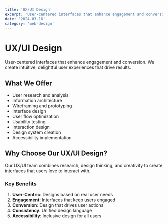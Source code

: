 ```yaml
---
title: 'UX/UI Design'
excerpt: 'User-centered interfaces that enhance engagement and conversion'
date: '2024-03-16'
category: 'web-design'
---
```


# UX/UI Design

User-centered interfaces that enhance engagement and conversion. We create intuitive, delightful user experiences that drive results.

## What We Offer

- User research and analysis
- Information architecture
- Wireframing and prototyping
- Interface design
- User flow optimization
- Usability testing
- Interaction design
- Design system creation
- Accessibility implementation

## Why Choose Our UX/UI Design?

Our UX/UI team combines research, design thinking, and creativity to create interfaces that users love to interact with.

### Key Benefits

1. **User-Centric**: Designs based on real user needs
2. **Engagement**: Interfaces that keep users engaged
3. **Conversion**: Design that drives user actions
4. **Consistency**: Unified design language
5. **Accessibility**: Inclusive design for all users
